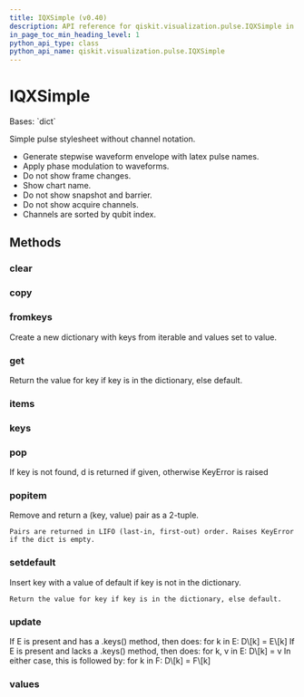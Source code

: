 ```yaml
---
title: IQXSimple (v0.40)
description: API reference for qiskit.visualization.pulse.IQXSimple in qiskit v0.40
in_page_toc_min_heading_level: 1
python_api_type: class
python_api_name: qiskit.visualization.pulse.IQXSimple
---
```


# IQXSimple

<Class id="qiskit.visualization.pulse.IQXSimple" isDedicatedPage={true} github="https://github.com/qiskit/qiskit/tree/stable/0.23/qiskit/visualization/pulse_v2/stylesheet.py" signature="IQXSimple(**kwargs)" modifiers="class">
  Bases: `dict`

  Simple pulse stylesheet without channel notation.

  *   Generate stepwise waveform envelope with latex pulse names.
  *   Apply phase modulation to waveforms.
  *   Do not show frame changes.
  *   Show chart name.
  *   Do not show snapshot and barrier.
  *   Do not show acquire channels.
  *   Channels are sorted by qubit index.

  ## Methods

  <span id="qiskit-visualization-pulse-iqxsimple-clear" />

  ### clear

  <Function id="qiskit.visualization.pulse.IQXSimple.clear" signature="IQXSimple.clear() → None.  Remove all items from D." />

  <span id="qiskit-visualization-pulse-iqxsimple-copy" />

  ### copy

  <Function id="qiskit.visualization.pulse.IQXSimple.copy" signature="IQXSimple.copy() → a shallow copy of D" />

  <span id="qiskit-visualization-pulse-iqxsimple-fromkeys" />

  ### fromkeys

  <Function id="qiskit.visualization.pulse.IQXSimple.fromkeys" signature="IQXSimple.fromkeys(value=None, /)">
    Create a new dictionary with keys from iterable and values set to value.
  </Function>

  <span id="qiskit-visualization-pulse-iqxsimple-get" />

  ### get

  <Function id="qiskit.visualization.pulse.IQXSimple.get" signature="IQXSimple.get(key, default=None, /)">
    Return the value for key if key is in the dictionary, else default.
  </Function>

  <span id="qiskit-visualization-pulse-iqxsimple-items" />

  ### items

  <Function id="qiskit.visualization.pulse.IQXSimple.items" signature="IQXSimple.items() → a set-like object providing a view on D's items" />

  <span id="qiskit-visualization-pulse-iqxsimple-keys" />

  ### keys

  <Function id="qiskit.visualization.pulse.IQXSimple.keys" signature="IQXSimple.keys() → a set-like object providing a view on D's keys" />

  <span id="qiskit-visualization-pulse-iqxsimple-pop" />

  ### pop

  <Function id="qiskit.visualization.pulse.IQXSimple.pop" signature="IQXSimple.pop(k[, d]) → v, remove specified key and return the corresponding value.">
    If key is not found, d is returned if given, otherwise KeyError is raised
  </Function>

  <span id="qiskit-visualization-pulse-iqxsimple-popitem" />

  ### popitem

  <Function id="qiskit.visualization.pulse.IQXSimple.popitem" signature="IQXSimple.popitem()">
    Remove and return a (key, value) pair as a 2-tuple.

    Pairs are returned in LIFO (last-in, first-out) order. Raises KeyError if the dict is empty.
  </Function>

  <span id="qiskit-visualization-pulse-iqxsimple-setdefault" />

  ### setdefault

  <Function id="qiskit.visualization.pulse.IQXSimple.setdefault" signature="IQXSimple.setdefault(key, default=None, /)">
    Insert key with a value of default if key is not in the dictionary.

    Return the value for key if key is in the dictionary, else default.
  </Function>

  <span id="qiskit-visualization-pulse-iqxsimple-update" />

  ### update

  <Function id="qiskit.visualization.pulse.IQXSimple.update" signature="IQXSimple.update([E, ]**F) → None.  Update D from dict/iterable E and F.">
    If E is present and has a .keys() method, then does: for k in E: D\[k] = E\[k] If E is present and lacks a .keys() method, then does: for k, v in E: D\[k] = v In either case, this is followed by: for k in F: D\[k] = F\[k]
  </Function>

  <span id="qiskit-visualization-pulse-iqxsimple-values" />

  ### values

  <Function id="qiskit.visualization.pulse.IQXSimple.values" signature="IQXSimple.values() → an object providing a view on D's values" />
</Class>

